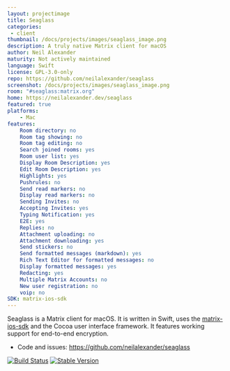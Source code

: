 ```yaml
---
layout: projectimage
title: Seaglass
categories:
 - client
thumbnail: /docs/projects/images/seaglass_image.png
description: A truly native Matrix client for macOS
author: Neil Alexander
maturity: Not actively maintained
language: Swift
license: GPL-3.0-only
repo: https://github.com/neilalexander/seaglass
screenshot: /docs/projects/images/seaglass_image.png
room: "#seaglass:matrix.org"
home: https://neilalexander.dev/seaglass
featured: true
platforms:
    - Mac
features:
    Room directory: no
    Room tag showing: no
    Room tag editing: no
    Search joined rooms: yes
    Room user list: yes
    Display Room Description: yes
    Edit Room Description: yes
    Highlights: yes
    Pushrules: no
    Send read markers: no
    Display read markers: no
    Sending Invites: no
    Accepting Invites: yes
    Typing Notification: yes
    E2E: yes
    Replies: no
    Attachment uploading: no
    Attachment downloading: yes
    Send stickers: no
    Send formatted messages (markdown): yes
    Rich Text Editor for formatted messages: no
    Display formatted messages: yes
    Redacting: yes
    Multiple Matrix Accounts: no
    New user registration: no
    voip: no
SDK: matrix-ios-sdk
---
```


Seaglass is a Matrix client for macOS. It is written in Swift, uses the [matrix-ios-sdk](https://github.com/matrix-org/matrix-ios-sdk) and the Cocoa user interface framework. It features working support for end-to-end encryption.

- Code and issues: https://github.com/neilalexander/seaglass

[![Build Status](https://travis-ci.org/neilalexander/seaglass.svg?branch=master)](https://travis-ci.org/neilalexander/seaglass)
[![Stable Version](https://img.shields.io/badge/download-stable-green.svg)](https://github.com/neilalexander/seaglass/releases/latest)

